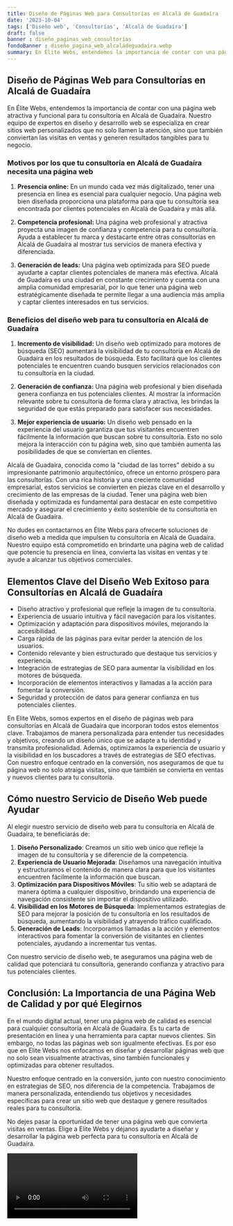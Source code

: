 ```yaml
---
title: Diseño de Páginas Web para Consultorías en Alcalá de Guadaíra
date: '2023-10-04'
tags: ['Diseño web', 'Consultorías', 'Alcalá de Guadaíra']
draft: false
banner : diseño_paginas_web_consultorías
fondoBanner : diseño_pagina_web_alcaládeguadaíra.webp
summary: En Élite Webs, entendemos la importancia de contar con una página web atractiva y funcional para tu consultoría en Alcalá de Guadaíra. Nuestro equipo de expertos en diseño y desarrollo web se especializa en crear sitios web personalizados que no solo llamen la atención, sino que también conviertan las visitas en ventas y generen resultados tangibles para tu negocio.
---
```


## **Diseño de Páginas Web para Consultorías en Alcalá de Guadaíra**

En Élite Webs, entendemos la importancia de contar con una página web atractiva y funcional para tu consultoría en Alcalá de Guadaíra. Nuestro equipo de expertos en diseño y desarrollo web se especializa en crear sitios web personalizados que no solo llamen la atención, sino que también conviertan las visitas en ventas y generen resultados tangibles para tu negocio.

### **Motivos por los que tu consultoría en Alcalá de Guadaíra necesita una página web**

1. **Presencia online:** En un mundo cada vez más digitalizado, tener una presencia en línea es esencial para cualquier negocio. Una página web bien diseñada proporciona una plataforma para que tu consultoría sea encontrada por clientes potenciales en Alcalá de Guadaíra y más allá.

2. **Competencia profesional:** Una página web profesional y atractiva proyecta una imagen de confianza y competencia para tu consultoría. Ayuda a establecer tu marca y destacarte entre otras consultorías en Alcalá de Guadaíra al mostrar tus servicios de manera efectiva y diferenciada.

3. **Generación de leads:** Una página web optimizada para SEO puede ayudarte a captar clientes potenciales de manera más efectiva. Alcalá de Guadaíra es una ciudad en constante crecimiento y cuenta con una amplia comunidad empresarial, por lo que tener una página web estratégicamente diseñada te permite llegar a una audiencia más amplia y captar clientes interesados en tus servicios.

### **Beneficios del diseño web para tu consultoría en Alcalá de Guadaíra**

1. **Incremento de visibilidad:** Un diseño web optimizado para motores de búsqueda (SEO) aumentará la visibilidad de tu consultoría en Alcalá de Guadaíra en los resultados de búsqueda. Esto facilitará que los clientes potenciales te encuentren cuando busquen servicios relacionados con tu consultoría en la ciudad.

2. **Generación de confianza:** Una página web profesional y bien diseñada genera confianza en tus potenciales clientes. Al mostrar la información relevante sobre tu consultoría de forma clara y atractiva, les brindas la seguridad de que estás preparado para satisfacer sus necesidades.

3. **Mejor experiencia de usuario:** Un diseño web pensado en la experiencia del usuario garantiza que tus visitantes encuentren fácilmente la información que buscan sobre tu consultoría. Esto no solo mejora la interacción con tu página web, sino que también aumenta las posibilidades de que se conviertan en clientes.

Alcalá de Guadaíra, conocida como la "ciudad de las torres" debido a su impresionante patrimonio arquitectónico, ofrece un entorno próspero para las consultorías. Con una rica historia y una creciente comunidad empresarial, estos servicios se convierten en piezas clave en el desarrollo y crecimiento de las empresas de la ciudad. Tener una página web bien diseñada y optimizada es fundamental para destacar en este competitivo mercado y asegurar el crecimiento y éxito sostenible de tu consultoría en Alcalá de Guadaíra.

No dudes en contactarnos en Élite Webs para ofrecerte soluciones de diseño web a medida que impulsen tu consultoría en Alcalá de Guadaíra. Nuestro equipo está comprometido en brindarte una página web de calidad que potencie tu presencia en línea, convierta las visitas en ventas y te ayude a alcanzar tus objetivos comerciales.

<GifSeo />

<Cta />

## Elementos Clave del Diseño Web Exitoso para Consultorías en Alcalá de Guadaíra

- Diseño atractivo y profesional que refleje la imagen de tu consultoría.
- Experiencia de usuario intuitiva y fácil navegación para los visitantes.
- Optimización y adaptación para dispositivos móviles, mejorando la accesibilidad.
- Carga rápida de las páginas para evitar perder la atención de los usuarios.
- Contenido relevante y bien estructurado que destaque tus servicios y experiencia.
- Integración de estrategias de SEO para aumentar la visibilidad en los motores de búsqueda.
- Incorporación de elementos interactivos y llamadas a la acción para fomentar la conversión.
- Seguridad y protección de datos para generar confianza en tus potenciales clientes.

En Elite Webs, somos expertos en el diseño de páginas web para consultorías en Alcalá de Guadaíra que incorporan todos estos elementos clave. Trabajamos de manera personalizada para entender tus necesidades y objetivos, creando un diseño único que se adapte a tu identidad y transmita profesionalidad. Además, optimizamos la experiencia de usuario y la visibilidad en los buscadores a través de estrategias de SEO efectivas. Con nuestro enfoque centrado en la conversión, nos aseguramos de que tu página web no solo atraiga visitas, sino que también se convierta en ventas y nuevos clientes para tu consultoría.

## Cómo nuestro Servicio de Diseño Web puede Ayudar

Al elegir nuestro servicio de diseño web para tu consultoría en Alcalá de Guadaíra, te beneficiarás de:

1. **Diseño Personalizado**: Creamos un sitio web único que refleje la imagen de tu consultoría y se diferencie de la competencia.
2. **Experiencia de Usuario Mejorada**: Diseñamos una navegación intuitiva y estructuramos el contenido de manera clara para que los visitantes encuentren fácilmente la información que buscan.
3. **Optimización para Dispositivos Móviles**: Tu sitio web se adaptará de manera óptima a cualquier dispositivo, brindando una experiencia de navegación consistente sin importar el dispositivo utilizado.
4. **Visibilidad en los Motores de Búsqueda**: Implementamos estrategias de SEO para mejorar la posición de tu consultoría en los resultados de búsqueda, aumentando la visibilidad y atrayendo tráfico cualificado.
5. **Generación de Leads**: Incorporamos llamadas a la acción y elementos interactivos para fomentar la conversión de visitantes en clientes potenciales, ayudando a incrementar tus ventas.

Con nuestro servicio de diseño web, te aseguramos una página web de calidad que potenciará tu consultoría, generando confianza y atractivo para tus potenciales clientes.

## Conclusión: La Importancia de una Página Web de Calidad y por qué Elegirnos

En el mundo digital actual, tener una página web de calidad es esencial para cualquier consultoría en Alcalá de Guadaíra. Es tu carta de presentación en línea y una herramienta para captar nuevos clientes. Sin embargo, no todas las páginas web son igualmente efectivas. Es por eso que en Elite Webs nos enfocamos en diseñar y desarrollar páginas web que no solo sean visualmente atractivas, sino también funcionales y optimizadas para obtener resultados.

Nuestro enfoque centrado en la conversión, junto con nuestro conocimiento en estrategias de SEO, nos diferencia de la competencia. Trabajamos de manera personalizada, entendiendo tus objetivos y necesidades específicas para crear un sitio web que destaque y genere resultados reales para tu consultoría.

No dejes pasar la oportunidad de tener una página web que convierta visitas en ventas. Elige a Elite Webs y déjanos ayudarte a diseñar y desarrollar la página web perfecta para tu consultoría en Alcalá de Guadaíra.

<Video />

<CtaBot job='Consultorías' city='Alcalá de Guadaíra'/>

<Gmaps query='Alcalá de Guadaíra+españa+maps' />